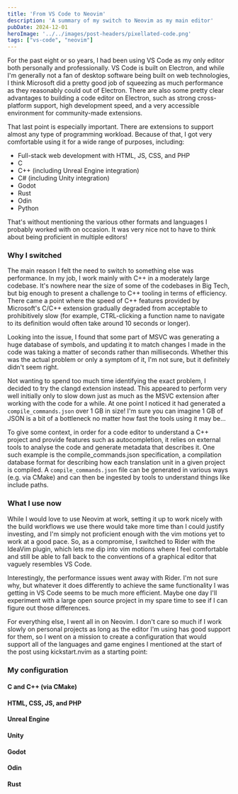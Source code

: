 ```yaml
---
title: 'From VS Code to Neovim'
description: 'A summary of my switch to Neovim as my main editor'
pubDate: 2024-12-01
heroImage: '../../images/post-headers/pixellated-code.png'
tags: ["vs-code", "neovim"]
---
```


For the past eight or so years, I had been using <ExternalLink url="https://code.visualstudio.com/">VS Code</ExternalLink> as my only editor both personally and professionally. VS Code is built on <ExternalLink url="https://www.electronjs.org/">Electron</ExternalLink>, and while I'm generally not a fan of desktop software being built on web technologies, I think Microsoft did a pretty good job of squeezing as much performance as they reasonably could out of Electron. There are also some pretty clear advantages to building a code editor on Electron, such as strong cross-platform support, high development speed, and a very accessible environment for community-made extensions.

That last point is especially important. There are extensions to support almost any type of programming workload. Because of that, I got very comfortable using it for a wide range of purposes, including:

* Full-stack web development with HTML, JS, CSS, and PHP
* C
* C++ (including Unreal Engine integration)
* C# (including Unity integration)
* Godot
* Rust
* Odin
* Python

That's without mentioning the various other formats and languages I probably worked with on occasion. It was very nice not to have to think about being proficient in multiple editors!

### Why I switched

The main reason I felt the need to switch to something else was performance. In my job, I work mainly with C++ in a moderately large codebase. It's nowhere near the size of some of the codebases in Big Tech, but big enough to present a challenge to C++ tooling in terms of efficiency. There came a point where the speed of C++ features provided by Microsoft's <ExternalLink url="https://marketplace.visualstudio.com/items?itemName=ms-vscode.cpptools">C/C++ extension</ExternalLink> gradually degraded from acceptable to prohibitively slow (for example, CTRL-clicking a function name to navigate to its definition would often take around 10 seconds or longer).

Looking into the issue, I found that some part of MSVC was generating a huge database of symbols, and updating it to match changes I made in the code was taking a matter of seconds rather than milliseconds. Whether this was the actual problem or only a symptom of it, I'm not sure, but it definitely didn't seem right.

Not wanting to spend too much time identifying the exact problem, I decided to try the <ExternalLink url="https://marketplace.visualstudio.com/items?itemName=llvm-vs-code-extensions.vscode-clangd">clangd extension</ExternalLink> instead. This appeared to perform very well initially only to slow down just as much as the MSVC extension after working with the code for a while. At one point I noticed it had generated a `compile_commands.json` over 1 GB in size! I'm sure you can imagine 1 GB of JSON is a bit of a bottleneck no matter how fast the tools using it may be...

<Alert type="info">To give some context, in order for a code editor to understand a C++ project and provide features such as autocompletion, it relies on external tools to analyse the code and generate metadata that describes it. One such example is the <ExternalLink url="https://clang.llvm.org/docs/JSONCompilationDatabase.html">compile_commands.json specification</ExternalLink>, a compilation database format for describing how each <ExternalLink url="https://en.wikipedia.org/wiki/Translation_unit_(programming)">translation unit</ExternalLink> in a given project is compiled. A `compile_commands.json` file can be generated in various ways (e.g. via <ExternalLink url="https://cmake.org/cmake/help/latest/variable/CMAKE_EXPORT_COMPILE_COMMANDS.html">CMake</ExternalLink>) and can then be ingested by tools to understand things like include paths.</Alert>

### What I use now

While I would love to use Neovim at work, setting it up to work nicely with the build workflows we use there would take more time than I could justify investing, and I'm simply not proficient enough with the vim motions yet to work at a good pace. So, as a compromise, I switched to <ExternalLink url="https://www.jetbrains.com/rider/">Rider</ExternalLink> with the <ExternalLink url="https://plugins.jetbrains.com/plugin/164-ideavim">IdeaVim plugin</ExternalLink>, which lets me dip into vim motions where I feel comfortable and still be able to fall back to the conventions of a graphical editor that vaguely resembles VS Code.

Interestingly, the performance issues went away with Rider. I'm not sure why, but whatever it does differently to achieve the same functionality I was getting in VS Code seems to be much more efficient. Maybe one day I'll experiment with a large open source project in my spare time to see if I can figure out those differences.

For everything else, I went all in on Neovim. I don't care so much if I work slowly on personal projects as long as the editor I'm using has good support for them, so I went on a mission to create a configuration that would support all of the languages and game engines I mentioned at the start of the post using kickstart.nvim as a starting point:

<OpenGraphSummary url="https://github.com/nvim-lua/kickstart.nvim"></OpenGraphSummary>

### My configuration

#### C and C++ (via CMake)

#### HTML, CSS, JS, and PHP

#### Unreal Engine

#### Unity

#### Godot

#### Odin

#### Rust